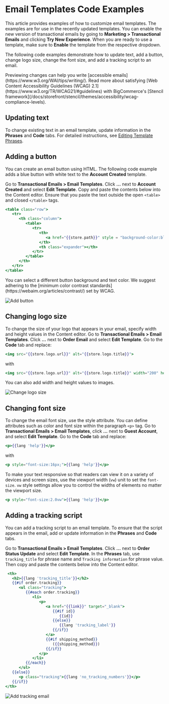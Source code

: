 # Email Templates Code Examples

This article provides examples of how to customize email templates. The examples are for use in the recently updated templates. You can enable the new version of transactional emails by going to **Marketing > Transactional Emails** and clicking **Try New Experience**. When you are ready to use a template, make sure to **Enable** the template from the respective dropdown. 

The following code examples demonstrate how to update text, add a button, change logo size, change the font size, and add a tracking script to an email.

<Callout type="info">
  Previewing changes can help you write [accessible emails](https://www.w3.org/WAI/tips/writing/). Read more about satisfying [Web Content Accessibility Guidelines (WCAG) 2.1](https://www.w3.org/TR/WCAG21/#guidelines) with BigCommerce's [Stencil framework](/docs/storefront/stencil/themes/accessibility/wcag-compliance-levels).
</Callout>  

## Updating text
To change existing text in an email template, update information in the **Phrases** and **Code** tabs. For detailed instructions, see [Editing Template Phrases](https://support.bigcommerce.com/s/article/Customizing-Emails?language=en_US#phrases). 


## Adding a button

You can create an email button using HTML. The following code example adds a blue button with white text to the **Account Created** template.

Go to **Transactional Emails > Email Templates**. Click **...** next to **Account Created** and select **Edit Template**. Copy and paste the contents below into the Content editor. Ensure that you paste the text outside the open `<table>` and closed `</table>` tags. 
  
```handlebars filename="Add an email button" showLineNumbers copy
<table class="row">
   <tr>
      <th class="column">
         <table>
            <tr>
               <th>
                  <a href="{{store.path}}" style = "background-color:blue; color:white" class="sign-in">{{lang 'sign_in'}}</a>
               </th>
               <th class="expander"></th>
            </tr>
         </table>
      </th>
   </tr>
</table>
```

<Callout type="info">
  You can select a different button background and text color. We suggest adhering to the [minimum color contrast standards](https://webaim.org/articles/contrast/) set by WCAG. 
</Callout> 

![Add button](https://raw.githubusercontent.com/bigcommerce/dev-docs/master/assets/images/email-templates-add-button.png "Button with white text on a blue background")

## Changing logo size

To change the size of your logo that appears in your email, specify width and height values in the Content editor. Go to **Transactional Emails > Email Templates**. Click **...** next to **Order Email** and select **Edit Template**. Go to the **Code** tab and replace: 

```handlebars filename="Default logo size" showLineNumbers copy
<img src="{{store.logo.url}}" alt="{{store.logo.title}}">
```
with
```handlebars filename="Custom logo size" showLineNumbers copy
<img src="{{store.logo.url}}" alt="{{store.logo.title}}" width="200" height="200">
```

<Callout type="info">
  You can also add width and height values to images.
</Callout> 
  
![Change logo size](https://raw.githubusercontent.com/bigcommerce/dev-docs/master/assets/images/email-templates-change-logo-size.png "Change logo size")

## Changing font size
  
To change the email font size, use the style attribute. You can define attributes such as color and font size within the paragraph `<p>` tag. Go to **Transactional Emails > Email Templates**, click **...** next to **Guest Account**, and select **Edit Template**. Go to the **Code** tab and replace: 
  
```handlebars filename="Default font size" showLineNumbers copy
<p>{{lang 'help'}}</p>
```
with 

```handlebars filename="Custom font size in pixels" showLineNumbers copy
<p style="font-size:16px;">{{lang 'help'}}</p>
```
To make your text responsive so that readers can view it on a variety of devices and screen sizes, use the viewport width (`vw`) unit to set the `font-size`. `vw` style settings allow you to control the widths of elements no matter the viewport size. 
  
```handlebars filename="Custom font size in pixels using viewport width" showLineNumbers copy
<p style="font-size:2.0vw">{{lang 'help'}}</p>
```
## Adding a tracking script

You can add a tracking script to an email template. To ensure that the script appears in the email, add or update information in the **Phrases** and **Code** tabs. 

Go to **Transactional Emails > Email Templates**. Click **...** next to **Order Status Update** and select **Edit Template**. In the **Phrases** tab, use `tracking_title` for phrase name and `Tracking information` for phrase value. Then copy and paste the contents below into the Content editor. 
  
```handlebars filename="Add a tracking script" showLineNumbers copy
 <th>
   <h2>{{lang 'tracking_title'}}</h2>
   {{#if order.tracking}}
      <ul class="tracking">
         {{#each order.tracking}}
            <li>
               <p>
                  <a href="{{link}}" target="_blank">
                     {{#if id}}
                        {{id}}
                     {{else}}
                        {{lang 'tracking_label'}}
                     {{/if}}
                  </a>
                  {{#if shipping_method}}
                     ({{shipping_method}})
                  {{/if}}
               </p>
            </li>
         {{/each}}
      </ul>
   {{else}}
      <p class="tracking">{{lang 'no_tracking_numbers'}}</p>
   {{/if}}
</th>
```
![Add tracking email](https://raw.githubusercontent.com/bigcommerce/dev-docs/master/assets/images/email-templates-add-template.png "Adding template")
